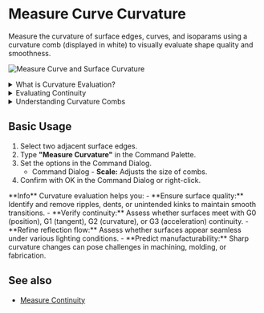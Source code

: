 
# Measure Curve Curvature

<Reference shortcut="" command="Measure Curvature" button="" />

Measure the curvature of surface edges, curves, and isoparams using a curvature comb (displayed in white) to visually evaluate shape quality and smoothness.

![Measure Curve and Surface Curvature](/img/measure-curve-surface-curvature.png)


<details>
  <summary>What is Curvature Evaluation?</summary>
  <div className="px-4">
    <p className="mt-2">
      The <strong>Measure Curvature</strong> tool analyzes the curvature of curves or surfaces to help you evaluate smoothness and continuity.
      It displays curvature combs that represent the curvature radius at different points, which is especially helpful for ensuring high-quality surfaces.
    </p>

    <img src="/img/curvature-comb.png" alt="Curvature Comb" className="mt-4" />

    <p className="mt-2">
      **Curvature** is calculated as the inverse of the radius at any given point on the curve. This value is represented graphically at discrete intervals using curvature "combs". The way these combs change along the curve - also known as the **flow** - gives insight into the curve's shape and behavior.

      1. The **length** of each curvature line is proportional to the inverse of the radius of the curve at that point. In other words, greater curvature corresponds to a smaller radius, which results in a longer curvature line. 
      2. The **direction** of each curvature line is perpendicular (normal) to the curvature at each point.  
      3. The **red** outline, in this example, represents the shape and flow of the curve. 

      > **Note:** If the edge of a surface or curve is flat, the tool will show no result because there is no curvature to display.
    </p>
  </div>
</details>


<details>
  <summary>Evaluating Continuity</summary>
  <div className="px-4">
  <p className="mt-2">
    Use the tool to assess whether a surface or curve maintains **G0**, **G1**, **G2** and **G3** continuity at connection points.

    <ul>
    **G0** (Position Continuity) - Surfaces and curves meet at the same point but form a visible corner or break in direction.

    **G1** (Tangent Continuity) - Surfaces and curves meet with aligned tangents, however, the radius values differ at the join, resulting in disconnected curvature outlines.

    **G2** (Curvature Continuity) - Curvature matches across the connection of surfaces and curves, resulting in a smooth transition with no visual or reflective break. However, the curvature outlines are not tangent.

    **G3** (Acceleration Continuity) - Curvature and radius values are matched at the join, and the curvature outlines are tangent. This ensures a smooth change in curvature across the junction, removing very subtle reflection breaks. 
    </ul>
    For more information on Continuity, click [here](/cad-essentials/continuity-curve-and-surface). 

    ![Curvature Examples on G0, G1, and G2](/img/curvature-0.png)
  </p>
  </div>
</details>

<details>
  <summary>Understanding Curvature Combs</summary>
  <div className="px-4">
  <p className="mt-2">
  The curvature comb plots are read by observing how the lengths of the comb lines vary along the curve from beginning to end.

  Below are examples of how to read them:
  <ul>
    - **1.** When the comb lines are of equal length, it indicates a uniform radius such as in a circular arc.  
    - **2.** Variation in the length of the comb lines signals a change in curvature, representing acceleration or deceleration in the curve's form.  
    - **3.** Inflection is shown where the comb lines flip sides and at the exact point, the comb line length becomes zero (no curvature) and the curve is momentarily flat.  
    - **4.** Breaks in the comb lines indicate curvature discrepancies across [edit points](/cad-essentials/nurbs-overview#spans) or between two curves.  
  </ul>

    ![Understanding Curvature Combs](/img/curvature-comb-1.png)

  </p>
  </div>
</details>

## Basic Usage

1. Select two adjacent surface edges.
2. Type **"Measure Curvature"** in the Command Palette.
3. Set the options in the Command Dialog.
   - <Kst>Command Dialog</Kst>
         - **Scale:** Adjusts the size of combs.
4. Confirm with OK in the Command Dialog or right-click.

<VideoPlayer fileName="measure-curvature-0"/>

<Callout type="info" emoji="💡">
**Info**    
Curvature evaluation helps you:
    - **Ensure surface quality:** Identify and remove ripples, dents, or unintended kinks to maintain smooth transitions.
    - **Verify continuity:** Assess whether surfaces meet with G0 (position), G1 (tangent), G2 (curvature), or G3 (acceleration) continuity.
    - **Refine reflection flow:** Assess whether surfaces appear seamless under various lighting conditions.
    - **Predict manufacturability:** Sharp curvature changes can pose challenges in machining, molding, or fabrication.
</Callout>

## See also
- [Measure Continuity](/solid/measure-continuity)

